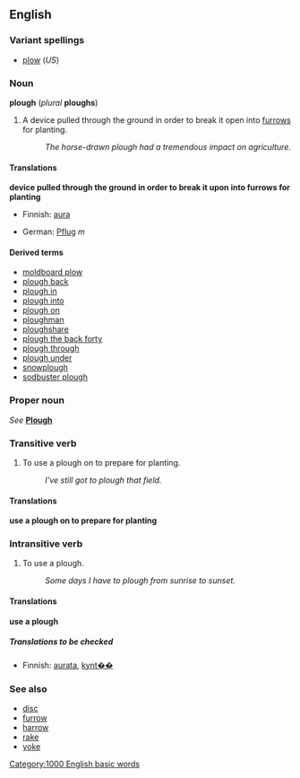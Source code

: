 {{See|Plough}}
==English==
===Variant spellings===
*[[plow]] (''US'')

===Noun===
'''plough''' (''plural'' '''ploughs''')

#A device pulled through the ground in order to break it open into [[furrow]]s for planting.
#:''The horse-drawn plough had a tremendous impact on agriculture.''

====Translations====

'''device pulled through the ground in order to break it upon into furrows for planting'''
{{top}}
*Finnish: [[aura#Finnish|aura]]
{{mid}}
*German: [[Pflug]] ''m''
{{bottom}}

====Derived terms====
*[[moldboard plow]]
*[[plough back]]
*[[plough in]]
*[[plough into]]
*[[plough on]]
*[[ploughman]]
*[[ploughshare]]
*[[plough the back forty]]<!--used in British English?-->
*[[plough through]]
*[[plough under]]
*[[snowplough]]
*[[sodbuster plough]]<!--used in British English?-->

===Proper noun===
''See'' '''[[Plough]]'''

===Transitive verb===
{{en-infl-reg-consonant|plough||}}

#To use a plough on to prepare for planting.
#:''I've still got to plough that field.''

====Translations====

'''use a plough on to prepare for planting'''
{{top}}
{{mid}}
{{bottom}}

===Intransitive verb===
{{en-infl-reg-consonant|plough||}}

#To use a plough.
#:''Some days I have to plough from sunrise to sunset.''

====Translations====

'''use a plough'''
{{top}}
{{mid}}
{{bottom}}

=====Translations to be checked=====
<!--Remove this section once all of the translations below have been moved into the tables above.-->
{{checktrans}}

*Finnish: [[aurata]], [[kynt��]]

===See also===
*[[disc]]
*[[furrow]]
*[[harrow]]
*[[rake]]
*[[yoke]]

[[Category:1000 English basic words]]